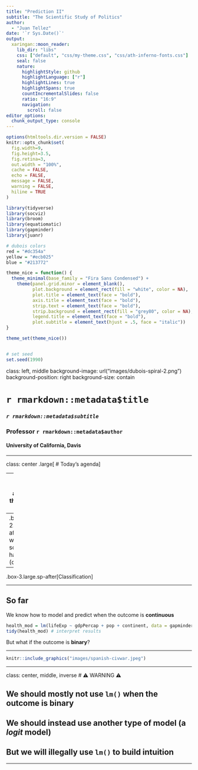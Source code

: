 ```yaml
---
title: "Prediction II"
subtitle: "The Scientific Study of Politics"  
author: 
  - "Juan Tellez"
date: '`r Sys.Date()`'
output:
  xaringan::moon_reader:
    lib_dir: "libs"
    css: ["default", "css/my-theme.css", "css/ath-inferno-fonts.css"]
    seal: false
    nature:
      highlightStyle: github
      highlightLanguage: ["r"]
      highlightLines: true
      highlightSpans: true
      countIncrementalSlides: false
      ratio: "16:9"
      navigation:
        scroll: false
editor_options: 
  chunk_output_type: console
---
```


```r
options(htmltools.dir.version = FALSE)
knitr::opts_chunk$set(
  fig.width=9, 
  fig.height=3.5, 
  fig.retina=3,
  out.width = "100%",
  cache = FALSE,
  echo = FALSE,
  message = FALSE, 
  warning = FALSE,
  hiline = TRUE
)
```



```r
library(tidyverse)
library(socviz)
library(broom)
library(equatiomatic)
library(gapminder)
library(juanr)

# dubois colors
red = "#dc354a"
yellow = "#ecb025"
blue = "#213772"

theme_nice = function() {
  theme_minimal(base_family = "Fira Sans Condensed") +
    theme(panel.grid.minor = element_blank(),
          plot.background = element_rect(fill = "white", color = NA),
          plot.title = element_text(face = "bold"),
          axis.title = element_text(face = "bold"),
          strip.text = element_text(face = "bold"),
          strip.background = element_rect(fill = "grey80", color = NA),
          legend.title = element_text(face = "bold"), 
          plot.subtitle = element_text(hjust = .5, face = "italic"))
}

theme_set(theme_nice())


# set seed
set.seed(1990)

```



class: left, middle
background-image: url("images/dubois-spiral-2.png")
background-position: right
background-size: contain

# `r rmarkdown::metadata$title`

### *`r rmarkdown::metadata$subtitle`*

### Professor `r rmarkdown::metadata$author` 

#### University of California, Davis

---


class: center
.large[
# Today's agenda
]

--
.box-1.large.sp-after[What if the outcome is binary?]

--
.box-2.large.sp-after[Predicting whether something happens <br>(or not)]

--
.box-3.large.sp-after[Classification]

---


## So far


We know how to model and predict when the outcome is **continuous**


```r
health_mod = lm(lifeExp ~ gdpPercap + pop + continent, data = gapminder) # fit model
tidy(health_mod) # interpret results
```


But what if the outcome is **binary**?


---



```r
knitr::include_graphics("images/spanish-civwar.jpeg")
```

---

class: center, middle, inverse
# ⚠️ WARNING ⚠️

## We should mostly not use `lm()` when the outcome is binary

## We should instead use another type of model (a *logit* model)

## But we will illegally use `lm()` to build **intuition**

---

